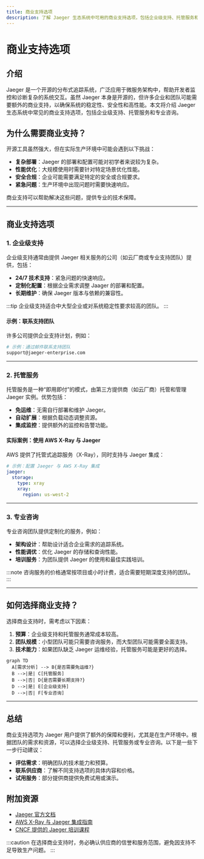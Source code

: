 ```yaml
---
title: 商业支持选项
description: 了解 Jaeger 生态系统中可用的商业支持选项，包括企业级支持、托管服务和咨询。
---
```


# 商业支持选项

## 介绍

Jaeger 是一个开源的分布式追踪系统，广泛应用于微服务架构中，帮助开发者监控和诊断复杂的系统交互。虽然 Jaeger 本身是开源的，但许多企业和团队可能需要额外的商业支持，以确保系统的稳定性、安全性和高性能。本文将介绍 Jaeger 生态系统中常见的商业支持选项，包括企业级支持、托管服务和专业咨询。

## 为什么需要商业支持？

开源工具虽然强大，但在实际生产环境中可能会遇到以下挑战：
- **复杂部署**：Jaeger 的部署和配置可能对初学者来说较为复杂。
- **性能优化**：大规模使用时需要针对特定场景优化性能。
- **安全合规**：企业可能需要满足特定的安全或合规要求。
- **紧急问题**：生产环境中出现问题时需要快速响应。

商业支持可以帮助解决这些问题，提供专业的技术保障。

---

## 商业支持选项

### 1. 企业级支持
企业级支持通常由提供 Jaeger 相关服务的公司（如云厂商或专业支持团队）提供，包括：
- **24/7 技术支持**：紧急问题的快速响应。
- **定制化配置**：根据企业需求调整 Jaager 的部署和配置。
- **长期维护**：确保 Jaeger 版本与依赖的兼容性。

:::tip
企业级支持适合中大型企业或对系统稳定性要求较高的团队。
:::

#### 示例：联系支持团队
许多公司提供企业支持计划，例如：
```bash
# 示例：通过邮件联系支持团队
support@jaeger-enterprise.com
```

---

### 2. 托管服务
托管服务是一种“即用即付”的模式，由第三方提供商（如云厂商）托管和管理 Jaeger 实例。优势包括：
- **免运维**：无需自行部署和维护 Jaeger。
- **自动扩展**：根据负载动态调整资源。
- **集成监控**：提供额外的监控和告警功能。

#### 实际案例：使用 AWS X-Ray 与 Jaeger
AWS 提供了托管式追踪服务（X-Ray），同时支持与 Jaeger 集成：
```yaml
# 示例：配置 Jaeger 与 AWS X-Ray 集成
jaeger:
  storage:
    type: xray
    xray:
      region: us-west-2
```

---

### 3. 专业咨询
专业咨询团队提供定制化的服务，例如：
- **架构设计**：帮助设计适合企业需求的追踪系统。
- **性能调优**：优化 Jaeger 的存储和查询性能。
- **培训服务**：为团队提供 Jaeger 的使用和最佳实践培训。

:::note
咨询服务的价格通常按项目或小时计费，适合需要短期深度支持的团队。
:::

---

## 如何选择商业支持？

选择商业支持时，需考虑以下因素：
1. **预算**：企业级支持和托管服务通常成本较高。
2. **团队规模**：小型团队可能只需要咨询服务，而大型团队可能需要全面支持。
3. **技术能力**：如果团队缺乏 Jaeger 运维经验，托管服务可能是更好的选择。

```mermaid
graph TD
  A[需求分析] --> B{是否需要免运维?}
  B -->|是| C[托管服务]
  B -->|否| D{是否需要长期支持?}
  D -->|是| E[企业级支持]
  D -->|否| F[专业咨询]
```

---

## 总结

商业支持选项为 Jaeger 用户提供了额外的保障和便利，尤其是在生产环境中。根据团队的需求和资源，可以选择企业级支持、托管服务或专业咨询。以下是一些下一步行动建议：
- **评估需求**：明确团队的技术能力和预算。
- **联系供应商**：了解不同支持选项的具体内容和价格。
- **试用服务**：部分提供商提供免费试用或演示。

## 附加资源
- [Jaeger 官方文档](https://www.jaegertracing.io/docs/)
- [AWS X-Ray 与 Jaeger 集成指南](https://docs.aws.amazon.com/xray/latest/devguide/xray-services-jaeger.html)
- [CNCF 提供的 Jaeger 培训课程](https://www.cncf.io/certification/training/)

:::caution
在选择商业支持时，务必确认供应商的信誉和服务范围，避免因支持不足导致生产问题。
:::